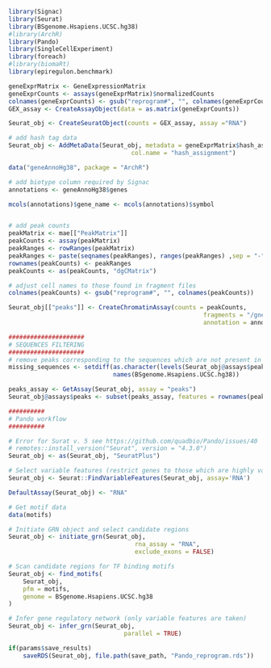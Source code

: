 ```r
library(Signac)
library(Seurat)
library(BSgenome.Hsapiens.UCSC.hg38)
#library(ArchR)
library(Pando)
library(SingleCellExperiment)
library(foreach)
#library(biomaRt)
library(epiregulon.benchmark)

geneExprMatrix <- GeneExpressionMatrix
geneExprCounts <- assays(geneExprMatrix)$normalizedCounts
colnames(geneExprCounts) <- gsub("reprogram#", "", colnames(geneExprCounts))
GEX_assay <- CreateAssayObject(data = as.matrix(geneExprCounts))

Seurat_obj <- CreateSeuratObject(counts = GEX_assay, assay ="RNA")

# add hash tag data
Seurat_obj <- AddMetaData(Seurat_obj, metadata = geneExprMatrix$hash_assignment,
                                  col.name = "hash_assignment")

data("geneAnnoHg38", package = "ArchR")

# add biotype column required by Signac
annotations <- geneAnnoHg38$genes

mcols(annotations)$gene_name <- mcols(annotations)$symbol


# add peak counts
peakMatrix <- mae[["PeakMatrix"]]
peakCounts <- assay(peakMatrix)
peakRanges <- rowRanges(peakMatrix)
peakRanges <- paste(seqnames(peakRanges), ranges(peakRanges) ,sep = "-")
rownames(peakCounts) <- peakRanges
peakCounts <- as(peakCounts, "dgCMatrix")

# adjust cell names to those found in fragment files
colnames(peakCounts) <- gsub("reprogram#", "", colnames(peakCounts))

Seurat_obj[["peaks"]] <- CreateChromatinAssay(counts = peakCounts,
                                                      fragments = "/gne/data/lab-shares/xie-lab/Sequencing_Data/2022/mapping/20220124_ReprogramSeq_Multiome/JT65_67/outs/atac_fragments.tsv.gz",
                                                      annotation = annotations)

#####################
# SEQUENCES FILTERING
#####################
# remove peaks corresponding to the sequences which are not present in the reference genome
missing_sequences <- setdiff(as.character(levels(Seurat_obj@assays$peaks@ranges@seqnames@values)),
                             names(BSgenome.Hsapiens.UCSC.hg38))

peaks_assay <- GetAssay(Seurat_obj, assay = "peaks")
Seurat_obj@assays$peaks <- subset(peaks_assay, features = rownames(peaks_assay)[!as.character(seqnames(Seurat_obj@assays$peaks@ranges)) %in% missing_sequences])

##########
# Pando workflow
##########

# Error for Surat v. 5 see https://github.com/quadbio/Pando/issues/40
# remotes::install_version("Seurat", version = "4.3.0")
Seurat_obj <- as(Seurat_obj, "SeuratPlus")

# Select variable features (restrict genes to those which are highly variable)
Seurat_obj <- Seurat::FindVariableFeatures(Seurat_obj, assay='RNA')

DefaultAssay(Seurat_obj) <- "RNA"

# Get motif data
data(motifs)

# Initiate GRN object and select candidate regions
Seurat_obj <- initiate_grn(Seurat_obj,
                                   rna_assay = "RNA",
                                   exclude_exons = FALSE)

# Scan candidate regions for TF binding motifs
Seurat_obj <- find_motifs(
    Seurat_obj,
    pfm = motifs,
    genome = BSgenome.Hsapiens.UCSC.hg38
)

# Infer gene regulatory network (only variable features are taken)
Seurat_obj <- infer_grn(Seurat_obj,
                                parallel = TRUE)

if(params$save_results)
    saveRDS(Seurat_obj, file.path(save_path, "Pando_reprogram.rds"))

```
